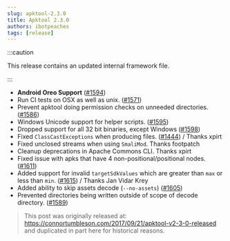 ```yaml
---
slug: apktool-2.3.0
title: Apktool 2.3.0
authors: ibotpeaches
tags: [release]
---
```


:::caution

This release contains an updated internal framework file.

:::

- **Android Oreo Support** ([#1594](https://github.com/iBotPeaches/Apktool/issues/1594))
- Run CI tests on OSX as well as unix. ([#1571](https://github.com/iBotPeaches/Apktool/issues/1571))
- Prevent apktool doing permission checks on unneeded directories. ([#1586](https://github.com/iBotPeaches/Apktool/issues/1586))
- Windows Unicode support for helper scripts. ([#1595](https://github.com/iBotPeaches/Apktool/issues/1595))
- Dropped support for all 32 bit binaries, except Windows ([#1598](https://github.com/iBotPeaches/Apktool/issues/1598))
- Fixed `ClassCastExceptions` when producing files. ([#1444](https://github.com/iBotPeaches/Apktool/issues/1444)) / Thanks xpirt
- Fixed unclosed streams when using `SmaliMod`. Thanks footpatch
- Cleanup deprecations in Apache Commons CLI. Thanks xpirt
- Fixed issue with apks that have 4 non-positional/positional nodes. ([#1611](https://github.com/iBotPeaches/Apktool/issues/1611))
- Added support for invalid `targetSdkValues` which are greater than `max` or less than `min`. ([#1615](https://github.com/iBotPeaches/Apktool/pull/1615)) / Thanks Jan Vidar Krey
- Added ability to skip assets decode (`--no-assets`) ([#1605](https://github.com/iBotPeaches/Apktool/issues/1605))
- Prevented directories being written outside of scope of decode directory. ([#1589](https://github.com/iBotPeaches/Apktool/issues/1589))

> This post was originally released at: https://connortumbleson.com/2017/09/21/apktool-v2-3-0-released and duplicated in part here for historical reasons.
